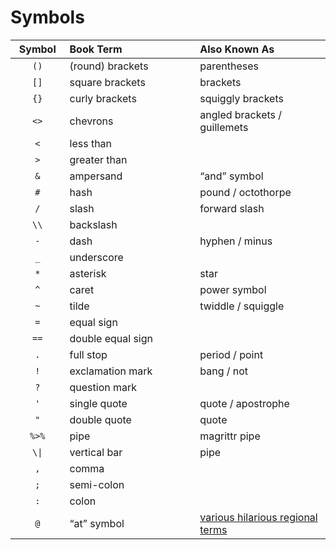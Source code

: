 # Symbols {#symbols}

| Symbol | Book Term         | Also Known As     |
|:------:|:------------------|:------------------|
| `()`     | (round) brackets  | parentheses       |
| `[]`     | square brackets   | brackets          |
| `{}`     | curly brackets    | squiggly brackets |
| `<>`     | chevrons          | angled brackets / guillemets |
| `<`      | less than         |                   |
| `>`      | greater than      |                   |
| `&`      | ampersand         | "and" symbol      |
| `#`      | hash              | pound / octothorpe|
| `/`      | slash             | forward slash     |
| `\\`     | backslash         |                   |
| `-`      | dash              | hyphen / minus    |
| `_`      | underscore        |                   |
| `*`      | asterisk          | star              |
| `^`      | caret             | power symbol      |
| `~`      | tilde             | twiddle / squiggle|
| `=`      | equal sign        |                   |
| `==`     | double equal sign |                   |
| `.`      | full stop         | period / point    |
| `!`      | exclamation mark  | bang / not        |
| `?`      | question mark     |                   |
| `'`      | single quote      | quote / apostrophe|
| `"`      | double quote      | quote             |
| `%>%`    | pipe              | magrittr pipe     |
| `\|`     | vertical bar      | pipe              |
| `,`      | comma             |                   |
| `;`      | semi-colon        |                   |
| `:`      | colon             |                   |
| `@`      | "at" symbol       | [various hilarious regional terms](https://www.theguardian.com/notesandqueries/query/0,5753,-1773,00.html) |

